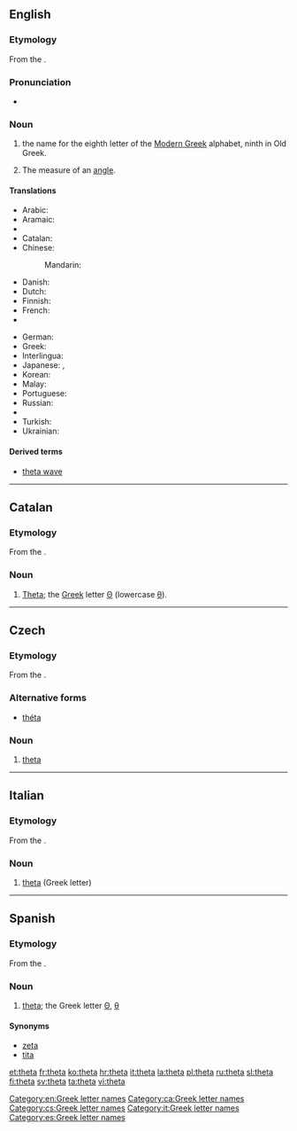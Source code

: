 {{also|thêta|Theta}}
==English==
{{letter_disp2|eta| [[image:Greek_uc_theta.png|39px]][[image:Greek_lc_theta.png|26px]] |iota|θῆτα|Θ|θ}}

===Etymology===
From the {{etyl|grc|en}} {{term|θῆτα|tr=thēta|lang=grc}}.

===Pronunciation===
* {{audio|en-us-theta.ogg|Audio (US)}}

===Noun===
{{en-noun}}

# the name for the eighth letter οf the [[Modern Greek]] alphabet, ninth in Old Greek.
# {{context|mathematics|lang=en}} The measure of an [[angle]].

====Translations====
{{trans-top|Greek letter}}
* Arabic: {{t-|ar|ثيتا|f|tr=ṯītā|sc=Arab}}
* Aramaic: {{tø|arc|ܛܝܬܐ|tr=ṯyta|sc=Hebr}}
* {{trreq|hy}}
* Catalan: {{t-|ca|theta|f}}
* Chinese:
*: Mandarin: {{t|cmn|西塔|tr=xītǎ|sc=Hani}}
* Danish: {{t-|da|theta|n}}
* Dutch: {{t-|nl|thèta|m|f}}
* Finnish: {{t+|fi|theeta}}
* French: {{t+|fr|thêta|m}}
* {{trreq|ka}}
{{trans-mid}}
* German: {{t+|de|Theta|n}}
* Greek: {{t+|el|θήτα|n|tr=thēta|sc=Grek}}
* Interlingua: {{t-|ia|theta}}
* Japanese: {{t-|ja|テータ|tr=tēta|sc=Jpan}}, {{t-|ja|シータ|tr=shīta|sc=Jpan}}
* Korean: {{t-|ko|테타|tr=teta|sc=Kore}}
* Malay: {{t-|ms|teta}}
* Portuguese: {{t+|pt|teta|m}}
* Russian: {{t-|ru|тэта|tr=téta|f|sc=Cyrl}}
* {{trreq|sv}}
* Turkish: {{t-|tr|teta}}
* Ukrainian: {{t-|uk|тета|f|tr=téta|sc=Cyrl}}
{{trans-bottom}}

====Derived terms====
* [[theta wave]]

[[Category:en:Greek letter names]]

----

==Catalan==

===Etymology===
From the {{etyl|grc|ca}} {{term|θῆτα|tr=thēta|lang=grc}}.

===Noun===
{{ca-noun|f}}

# [[#English|Theta]]; the [[Appendix:Greek script|Greek]] letter [[Θ]] (lowercase [[θ]]).

[[Category:ca:Greek letter names]]

----

==Czech==

===Etymology===
From the {{etyl|grc|cs}} {{term|θῆτα|tr=thēta|lang=grc}}.

===Alternative forms===
* [[théta]]

===Noun===
{{cs-noun|g=n}}

# [[#English|theta]] {{gloss|Greek letter}}

[[Category:cs:Greek letter names]]

----

==Italian==

===Etymology===
From the {{etyl|grc|it}} {{term|θῆτα|tr=thēta|lang=grc}}.

===Noun===
{{wikipedia|lang=it}}
{{head|it|noun|g=m|g2=f|invariable}}

# [[#English|theta]] (Greek letter)

[[Category:it:Greek letter names]]

----

==Spanish==

===Etymology===
From the {{etyl|grc|es}} {{term|θῆτα|tr=thēta|lang=grc}}.

===Noun===
{{es-noun|f}}

# [[#English|theta]]; the Greek letter [[Θ]], [[θ]]

====Synonyms====
* [[zeta]]
* [[tita]]

[[Category:es:Greek letter names]]

[[et:theta]]
[[fr:theta]]
[[ko:theta]]
[[hr:theta]]
[[it:theta]]
[[la:theta]]
[[pl:theta]]
[[ru:theta]]
[[sl:theta]]
[[fi:theta]]
[[sv:theta]]
[[ta:theta]]
[[vi:theta]]